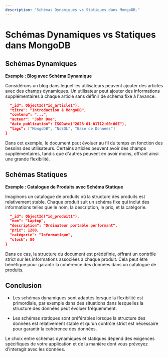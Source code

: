 ```yaml
---
description: "Schémas Dynamiques vs Statiques dans MongoDB."
---
```


# Schémas Dynamiques vs Statiques dans MongoDB

## Schémas Dynamiques

**Exemple : Blog avec Schéma Dynamique**

Considérons un blog dans lequel les utilisateurs peuvent ajouter des articles avec des champs dynamiques. Un utilisateur peut ajouter des informations supplémentaires à chaque article sans définir de schéma fixe à l'avance.

```json copy
  "_id": ObjectId("id_article1"),
  "titre": "Introduction à MongoDB",
  "contenu": "...",
  "auteur": "John Doe",
  "date_publication": ISODate("2023-01-01T12:00:00Z"),
  "tags": ["MongoDB", "NoSQL", "Base de Données"]
}
```

Dans cet exemple, le document peut évoluer au fil du temps en fonction des besoins des utilisateurs. Certains articles peuvent avoir des champs supplémentaires, tandis que d'autres peuvent en avoir moins, offrant ainsi une grande flexibilité.

## Schémas Statiques

**Exemple : Catalogue de Produits avec Schéma Statique**

Imaginons un catalogue de produits où la structure des produits est relativement stable. Chaque produit suit un schéma fixe qui inclut des informations telles que le nom, la description, le prix, et la catégorie.

```json copy
  "_id": ObjectId("id_produit1"),
  "nom": "Laptop",
  "description": "Ordinateur portable performant",
  "prix": 1200,
  "catégorie": "Informatique",
  "stock": 50
}
```

Dans ce cas, la structure du document est prédéfinie, offrant un contrôle strict sur les informations associées à chaque produit. Cela peut être bénéfique pour garantir la cohérence des données dans un catalogue de produits.

## Conclusion

- Les schémas dynamiques sont adaptés lorsque la flexibilité est primordiale, par exemple dans des situations dans lesquelles la structure des données peut évoluer fréquemment.

- Les schémas statiques sont préférables lorsque la structure des données est relativement stable et qu'un contrôle strict est nécessaire pour garantir la cohérence des données.

Le choix entre schémas dynamiques et statiques dépend des exigences spécifiques de votre application et de la manière dont vous prévoyez d'interagir avec les données.